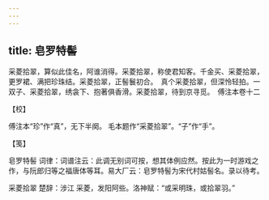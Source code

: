 ```yaml
---
---
---
```

title: 皂罗特髻
---







采菱拾翠，算似此佳名，阿谁消得。采菱拾翠，称使君知客。千金买、采菱拾翠，更罗裙、满把珍珠结。采菱拾翠，正髻鬟初合。　真个采菱拾翠，但深怜轻拍。一双子、采菱拾翠，绣衾下、抱著俱香滑。采菱拾翠，待到京寻觅。　傅注本卷十二





【校】


傅注本“珍”作“真”，无下半阕。 毛本题作“采菱拾翠”。“子”作“手”。





【笺】


皂罗特髻 词律：词谱注云：此调无别词可按，想其体例应然。按此为一时游戏之作，与阮郎归等之福唐体等耳。易大厂云：皂罗特髻为宋代村姑髻名。录以待考。

采菱拾翠 楚辞：涉江 采菱，发阳阿些。洛神赋：“或采明珠，或拾翠羽。”